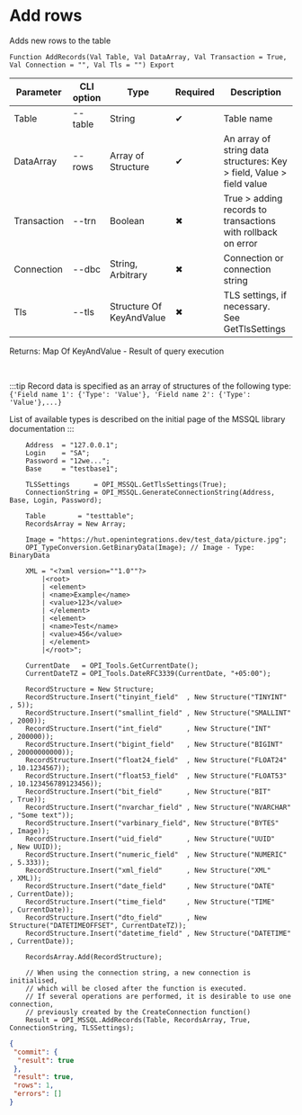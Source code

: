﻿---
sidebar_position: 10
description: Add rows and other functions to work with MSSQL in the Open Integration Package, a free open-source integration library for 1C:Enterprise 8, OneScript and CLI
keywords: [1C, 1С, 1С:Enterprise, 1С:Enterprise 8.3, API, Integration, Services, Exchange, OneScript, CLI, MSSQL]
---


# Add rows
 Adds new rows to the table



`Function AddRecords(Val Table, Val DataArray, Val Transaction = True, Val Connection = "", Val Tls = "") Export`

  | Parameter | CLI option | Type | Required | Description |
  |-|-|-|-|-|
  | Table | --table | String | &#x2714; | Table name |
  | DataArray | --rows | Array of Structure | &#x2714; | An array of string data structures: Key > field, Value > field value |
  | Transaction | --trn | Boolean | &#x2716; | True > adding records to transactions with rollback on error |
  | Connection | --dbc | String, Arbitrary | &#x2716; | Connection or connection string |
  | Tls | --tls | Structure Of KeyAndValue | &#x2716; | TLS settings, if necessary. See GetTlsSettings |

  
  Returns:  Map Of KeyAndValue - Result of query execution

<br/>

:::tip
Record data is specified as an array of structures of the following type:<br/>`{'Field name 1': {'Type': 'Value'}, 'Field name 2': {'Type': 'Value'},...}`

List of available types is described on the initial page of the MSSQL library documentation
:::
<br/>



```bsl title="1C:Enterprise/OneScript code example"
    Address  = "127.0.0.1";
    Login    = "SA";
    Password = "12we...";
    Base     = "testbase1";

    TLSSettings      = OPI_MSSQL.GetTlsSettings(True);
    ConnectionString = OPI_MSSQL.GenerateConnectionString(Address, Base, Login, Password);

    Table        = "testtable";
    RecordsArray = New Array;

    Image = "https://hut.openintegrations.dev/test_data/picture.jpg";
    OPI_TypeConversion.GetBinaryData(Image); // Image - Type: BinaryData

    XML = "<?xml version=""1.0""?>
        |<root>
        | <element>
        | <name>Example</name>
        | <value>123</value>
        | </element>
        | <element>
        | <name>Test</name>
        | <value>456</value>
        | </element>
        |</root>";

    CurrentDate   = OPI_Tools.GetCurrentDate();
    CurrentDateTZ = OPI_Tools.DateRFC3339(CurrentDate, "+05:00");

    RecordStructure = New Structure;
    RecordStructure.Insert("tinyint_field"  , New Structure("TINYINT"       , 5));
    RecordStructure.Insert("smallint_field" , New Structure("SMALLINT"      , 2000));
    RecordStructure.Insert("int_field"      , New Structure("INT"           , 200000));
    RecordStructure.Insert("bigint_field"   , New Structure("BIGINT"        , 20000000000));
    RecordStructure.Insert("float24_field"  , New Structure("FLOAT24"       , 10.1234567));
    RecordStructure.Insert("float53_field"  , New Structure("FLOAT53"       , 10.123456789123456));
    RecordStructure.Insert("bit_field"      , New Structure("BIT"           , True));
    RecordStructure.Insert("nvarchar_field" , New Structure("NVARCHAR"      , "Some text"));
    RecordStructure.Insert("varbinary_field", New Structure("BYTES"         , Image));
    RecordStructure.Insert("uid_field"      , New Structure("UUID"          , New UUID));
    RecordStructure.Insert("numeric_field"  , New Structure("NUMERIC"       , 5.333));
    RecordStructure.Insert("xml_field"      , New Structure("XML"           , XML));
    RecordStructure.Insert("date_field"     , New Structure("DATE"          , CurrentDate));
    RecordStructure.Insert("time_field"     , New Structure("TIME"          , CurrentDate));
    RecordStructure.Insert("dto_field"      , New Structure("DATETIMEOFFSET", CurrentDateTZ));
    RecordStructure.Insert("datetime_field" , New Structure("DATETIME"      , CurrentDate));

    RecordsArray.Add(RecordStructure);

    // When using the connection string, a new connection is initialised,
    // which will be closed after the function is executed.
    // If several operations are performed, it is desirable to use one connection,
    // previously created by the CreateConnection function()
    Result = OPI_MSSQL.AddRecords(Table, RecordsArray, True, ConnectionString, TLSSettings);
```
 



```json title="Result"
{
 "commit": {
  "result": true
 },
 "result": true,
 "rows": 1,
 "errors": []
}
```

